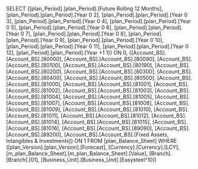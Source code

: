 SELECT {[plan_Period].[plan_Period].[Future Rolling 12 Months], [plan_Period].[plan_Period].[Year 0 2], [plan_Period].[plan_Period].[Year 0 3], [plan_Period].[plan_Period].[Year 0 4], [plan_Period].[plan_Period].[Year 0 5], [plan_Period].[plan_Period].[Year 0 6], [plan_Period].[plan_Period].[Year 0 7], [plan_Period].[plan_Period].[Year 0 8], [plan_Period].[plan_Period].[Year 0 9], [plan_Period].[plan_Period].[Year 0 10], [plan_Period].[plan_Period].[Year 0 11], [plan_Period].[plan_Period].[Year 0 12], [plan_Period].[plan_Period].[Year +1 1]} ON 0, {[Account_BS].[Account_BS].[80000], [Account_BS].[Account_BS].[80090], [Account_BS].[Account_BS].[80100], [Account_BS].[Account_BS].[80190], [Account_BS].[Account_BS].[80200], [Account_BS].[Account_BS].[80300], [Account_BS].[Account_BS].[80400], [Account_BS].[Account_BS].[80500], [Account_BS].[Account_BS].[81000], [Account_BS].[Account_BS].[81001], [Account_BS].[Account_BS].[81002], [Account_BS].[Account_BS].[81003], [Account_BS].[Account_BS].[81004], [Account_BS].[Account_BS].[81005], [Account_BS].[Account_BS].[81007], [Account_BS].[Account_BS].[81008], [Account_BS].[Account_BS].[81009], [Account_BS].[Account_BS].[81010], [Account_BS].[Account_BS].[81011], [Account_BS].[Account_BS].[81012], [Account_BS].[Account_BS].[81014], [Account_BS].[Account_BS].[81015], [Account_BS].[Account_BS].[81016], [Account_BS].[Account_BS].[89090], [Account_BS].[Account_BS].[89200], [Account_BS].[Account_BS].[Fixed Assets, Intangibles & Investments]} ON 1 FROM [plan_Balance_Sheet] WHERE ([plan_Version].[plan_Version].[Forecast], [Currency].[Currency].[LCY], [m_plan_Balance_Sheet].[m_plan_Balance_Sheet].[Value], [Branch].[Branch].[01], [Business_Unit].[Business_Unit].[Easysteel^10])